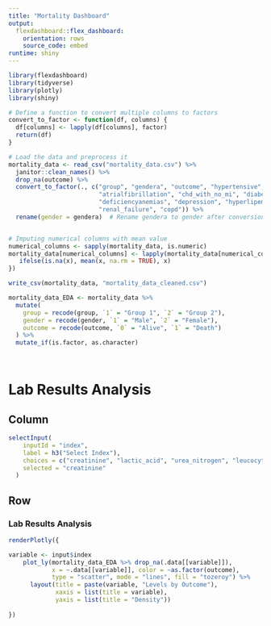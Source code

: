 ```yaml
---
title: "Mortality Dashboard"
output: 
  flexdashboard::flex_dashboard:
    orientation: rows
    source_code: embed
runtime: shiny
---
```



```r
library(flexdashboard)
library(tidyverse)
library(plotly)
library(shiny)
```


```r

# Define a function to convert multiple columns to factors
convert_to_factor <- function(df, columns) {
  df[columns] <- lapply(df[columns], factor)
  return(df)
}

# Load the data and preprocess it
mortality_data <- read_csv("mortality_data.csv") %>%
  janitor::clean_names() %>%
  drop_na(outcome) %>%
  convert_to_factor(., c("group", "gendera", "outcome", "hypertensive", 
                         "atrialfibrillation", "chd_with_no_mi", "diabetes", 
                         "deficiencyanemias", "depression", "hyperlipemia", 
                         "renal_failure", "copd")) %>%
  rename(gender = gendera)  # Rename gendera to gender after conversion


# Imputing numerical columns with mean value 
numerical_columns <- sapply(mortality_data, is.numeric)
mortality_data[numerical_columns] <- lapply(mortality_data[numerical_columns], function(x) {
   ifelse(is.na(x), mean(x, na.rm = TRUE), x)
})

write_csv(mortality_data, "mortality_data_cleaned.csv")

mortality_data_EDA <- mortality_data %>%
  mutate(
    group = recode(group, `1` = "Group 1", `2` = "Group 2"),
    gender = recode(gender, `1` = "Male", `2` = "Female"),
    outcome = recode(outcome, `0` = "Alive", `1` = "Death")
  ) %>%
  mutate_if(is.factor, as.character)

  
```


Lab Results Analysis
===================================== 

Column {.sidebar}
-----------------------------------------------------------------------


```r
selectInput(
    inputId = "index",
    label = h3("Select Index"),
    choices = c("creatinine", "lactic_acid", "urea_nitrogen", "leucocyte", "glucose", "anion_gap", "pco2"),
    selected = "creatinine"
  )


```




Row{data-height=650}
-----------------------------------------------------------------------

### Lab Results Analysis

```r
renderPlotly({

variable <- input$index
    plot_ly(mortality_data_EDA %>% drop_na(.data[[variable]]), 
            x = ~.data[[variable]], color = ~as.factor(outcome),
            type = "scatter", mode = "lines", fill = "tozeroy") %>%
      layout(title = paste(variable, "Levels by Outcome"),
             xaxis = list(title = variable),
             yaxis = list(title = "Density"))
  
})

```

